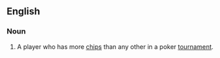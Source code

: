 ==English==

===Noun===
{{en-noun|head=[[chip]] [[leader]]}}

# {{context|poker}} A player who has more [[chips]] than any other in a poker [[tournament]].